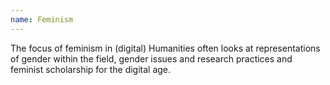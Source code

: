 ```yaml
---
name: Feminism
---
```

The focus of feminism in (digital) Humanities often looks at representations of gender within the field, gender issues and research practices and feminist scholarship for the digital age.
